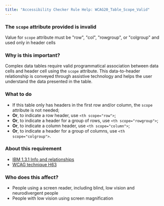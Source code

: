 ```yaml
---
title: "Accessibility Checker Rule Help: WCAG20_Table_Scope_Valid"
---
```


<div className="toolHelp">
<Row>
<Column colLg={16} colMd={8} colSm={4} className="toolHead">

### The `scope` attribute provided is invalid

<div id="locLevel"></div>

Value for `scope` attribute must be "row", "col", "rowgroup", or "colgroup" and used only in header cells

</Column>
</Row>
<Row>
<Column colLg={11} colMd={5} colSm={4} className="toolMain">

### Why is this important?

Complex data tables require valid programmatical association between data cells and header cell using the `scope` attribute. 
This data-to-header relationship is conveyed through assistive technology and helps the user understand the data presented in the table.

<div id="locSnippet"></div>

### What to do

 * If this table only has headers in the first row and/or column, the `scope` attribute is not needed;
 * **Or**, to indicate a row header, use `<th scope="row">`;
 * **Or**, to indicate a header for a group of rows, use `<th scope="rowgroup">`;
 * **Or**, to indicate a column header, use `<th scope="column">`;
 * **Or**, to indicate a header for a group of columns, use `<th scope="colgroup">`.

</Column>
<Column colLg={5} colMd={3} colSm={4} className="toolLeft">

### About this requirement

* [IBM 1.3.1 Info and relationships](https://www.ibm.com/able/requirements/requirements/#1_3_1)
* [WCAG technique H63](https://www.w3.org/WAI/WCAG21/Techniques/html/H63)

### Who does this affect?

 * People using a screen reader, including blind, low vision and neurodivergent people
 * People with low vision using screen magnification

</Column>
</Row>
</div>

